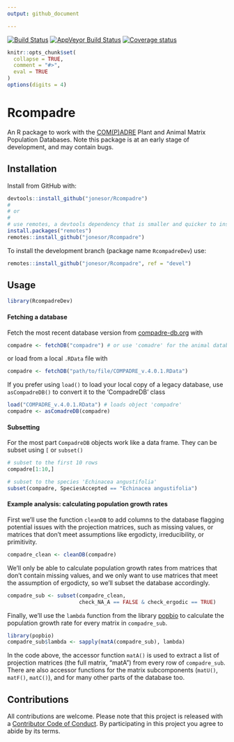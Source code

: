 ```yaml
---
output: github_document

---
```


<!-- README.md is generated from README.Rmd. Please edit that file -->
[![Build Status](https://travis-ci.org/jonesor/Rcompadre.svg?branch=devel)](https://travis-ci.org/jonesor/Rcompadre) [![AppVeyor Build Status](https://ci.appveyor.com/api/projects/status/github/jonesor/Rcompadre?branch=devel&svg=true)](https://ci.appveyor.com/project/jonesor/Rcompadre) [![Coverage status](https://codecov.io/gh/jonesor/Rcompadre/branch/devel/graph/badge.svg)](https://codecov.io/github/jonesor/Rcompadre?branch=devel)


```r
knitr::opts_chunk$set(
  collapse = TRUE,
  comment = "#>",
  eval = TRUE
)
options(digits = 4)
```

# Rcompadre

An R package to work with the [COM(P)ADRE](https://www.compadre-db.org/) Plant and Animal Matrix Population Databases. Note this package is at an early stage of development, and may contain bugs.


## Installation

Install from GitHub with:

```r
devtools::install_github("jonesor/Rcompadre")
#
# or
#
# use remotes, a devtools dependency that is smaller and quicker to install
install.packages("remotes")
remotes::install_github("jonesor/Rcompadre")
```

To install the development branch (package name `RcompadreDev`) use:
```r
remotes::install_github("jonesor/Rcompadre", ref = "devel")
```

## Usage

```r
library(RcompadreDev)
```

#### Fetching a database

Fetch the most recent database version from [compadre-db.org](https://www.compadre-db.org/) with

```r
compadre <- fetchDB("compadre") # or use 'comadre' for the animal database
```

or load from a local `.RData` file with

```r
compadre <- fetchDB("path/to/file/COMPADRE_v.4.0.1.RData")
```

If you prefer using `load()` to load your local copy of a legacy database, use `asCompadreDB()` to convert it to the 'CompadreDB' class

```r
load("COMPADRE_v.4.0.1.RData") # loads object 'compadre'
compadre <- asComadreDB(compadre)
```

#### Subsetting

For the most part `CompadreDB` objects work like a data frame. They can be subset using `[` or `subset()`

```r
# subset to the first 10 rows
compadre[1:10,]

# subset to the species 'Echinacea angustifolia'
subset(compadre, SpeciesAccepted == "Echinacea angustifolia")
```

#### Example analysis: calculating population growth rates

First we'll use the function `cleanDB` to add columns to the database flagging potential issues with the projection matrices, such as missing values, or matrices that don't meet assumptions like ergodicty, irreducibility, or primitivity.

```r
compadre_clean <- cleanDB(compadre)
```

We'll only be able to calculate population growth rates from matrices that don't contain missing values, and we only want to use matrices that meet the assumption of ergodicty, so we'll subset the database accordingly.

```r
compadre_sub <- subset(compadre_clean,
                       check_NA_A == FALSE & check_ergodic == TRUE)
```

Finally, we'll use the `lambda` function from the library [popbio](https://github.com/cstubben/popbio) to calculate the population growth rate for every matrix in `compadre_sub`.

```r
library(popbio)
compadre_sub$lambda <- sapply(matA(compadre_sub), lambda)
```

In the code above, the accessor function `matA()` is used to extract a list of projection matrices (the full matrix, "matA") from every row of `compadre_sub`. There are also accessor functions for the matrix subcomponents (`matU()`, `matF()`, `matC()`), and for many other parts of the database too.


## Contributions

All contributions are welcome. Please note that this project is released with a [Contributor Code of Conduct](CONDUCT.md). By participating in this project you agree to abide by its terms.
